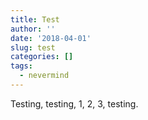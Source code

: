 ```yaml
---
title: Test
author: ''
date: '2018-04-01'
slug: test
categories: []
tags:
  - nevermind
---
```


Testing, testing, 1, 2, 3, testing.